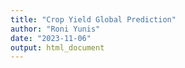 ```yaml
---
title: "Crop Yield Global Prediction"
author: "Roni Yunis" 
date: "2023-11-06"
output: html_document
---
```



